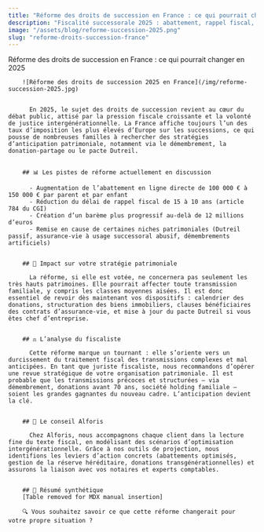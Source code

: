 ```yaml
---
title: "Réforme des droits de succession en France : ce qui pourrait changer en 2025"
description: "Fiscalité successorale 2025 : abattement, rappel fiscal, niches, barème progressif. Anticipez les changements avec un audit patrimonial."
image: "/assets/blog/reforme-succession-2025.png"
slug: "reforme-droits-succession-france"
---
```


Réforme des droits de succession en France : ce qui pourrait changer en 2025
        

        ![Réforme des droits de succession 2025 en France](/img/reforme-succession-2025.jpg)

        
          En 2025, le sujet des droits de succession revient au cœur du débat public, attisé par la pression fiscale croissante et la volonté de justice intergénérationnelle. La France affiche toujours l’un des taux d’imposition les plus élevés d’Europe sur les successions, ce qui pousse de nombreuses familles à rechercher des stratégies d’anticipation patrimoniale, notamment via le démembrement, la donation-partage ou le pacte Dutreil.
        

        ## 📊 Les pistes de réforme actuellement en discussion
        
          - Augmentation de l’abattement en ligne directe de 100 000 € à 150 000 € par parent et par enfant
          - Réduction du délai de rappel fiscal de 15 à 10 ans (article 784 du CGI)
          - Création d’un barème plus progressif au-delà de 12 millions d’euros
          - Remise en cause de certaines niches patrimoniales (Dutreil passif, assurance-vie à usage successoral abusif, démembrements artificiels)
        

        ## 🧮 Impact sur votre stratégie patrimoniale
        
          La réforme, si elle est votée, ne concernera pas seulement les très hauts patrimoines. Elle pourrait affecter toute transmission familiale, y compris les classes moyennes aisées. Il est donc essentiel de revoir dès maintenant vos dispositifs : calendrier des donations, structuration des biens immobiliers, clauses bénéficiaires des contrats d’assurance-vie, et mise à jour du pacte Dutreil si vous êtes chef d’entreprise.
        

        ## ⚖️ L’analyse du fiscaliste
        
          Cette réforme marque un tournant : elle s’oriente vers un durcissement du traitement fiscal des transmissions complexes et mal anticipées. En tant que juriste fiscaliste, nous recommandons d’opérer une revue stratégique de votre organisation patrimoniale. Il est probable que les transmissions précoces et structurées – via démembrement, donations avant 70 ans, société holding familiale – soient les grandes gagnantes du nouveau cadre. L’anticipation devient la clé.
        

        ## 📍 Le conseil Alforis
        
          Chez Alforis, nous accompagnons chaque client dans la lecture fine du texte fiscal, en modélisant des scénarios d’optimisation intergénérationnelle. Grâce à nos outils de projection, nous identifions les leviers d’action concrets (abattements optimisés, gestion de la réserve héréditaire, donations transgénérationnelles) et assurons la liaison avec vos notaires et experts comptables.
        

        ## 📌 Résumé synthétique
        [Table removed for MDX manual insertion]

        🔍 Vous souhaitez savoir ce que cette réforme changerait pour votre propre situation ?